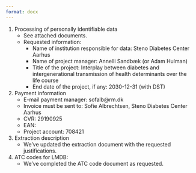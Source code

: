 ```yaml
---
format: docx
---
```


1.  Processing of personally identifiable data
    -   See attached documents.
    -   Requested information:
        -   Name of institution responsible for data: Steno Diabetes
            Center Aarhus
        -   Name of project manager: Annelli Sandbæk (or Adam Hulman)
        -   Title of the project: Interplay between diabetes and
            intergenerational transmission of health determinants over
            the life course
        -   End date of the project, if any: 2030-12-31 (with DST)
2.  Payment information
    -   E-mail payment manager: sofalb\@rm.dk
    -   Invoice must be sent to: Sofie Albrechtsen, Steno Diabetes
        Center Aarhus
    -   CVR: 29190925
    -   EAN:
    -   Project account: 708421
3.  Extraction description
    -   We've updated the extraction document with the requested
        justifications.
4.  ATC codes for LMDB:
    -   We've completed the ATC code document as requested.

